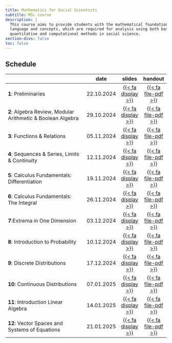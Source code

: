 ```yaml
---
title: Mathematics for Social Scientists
subtitle: MSc course 
description: |
  This course aims to provide students with the mathematical foundations, with respect to both
  language and concepts, which are required for analysis using both basic and advanced
  quantitative and computational methods in social science.
section-divs: false
toc: false
---
```




## Schedule

|                                                    | date       |slides |  handout  | 
|----------------------------------------------------|------------|:------:|:------:|
| **1**: Preliminaries | 22.10.2024 | [{{< fa display >}}](https://termehs.github.io/mathss01-prel)  |  [{{< fa file-pdf >}}](material/01-prel-ho.pdf)  | |
| **2**: Algebra Review, Modular Arithmetic & Boolean Algebra| 29.10.2024 | [{{< fa display >}}](https://termehs.github.io/mathss02-algebra)  |  [{{< fa file-pdf >}}](material/02-algebra-ho.pdf)  | |
| **3**: Functions & Relations| 05.11.2024 | [{{< fa display >}}](https://termehs.github.io/mathss03-functions-relations)  |  [{{< fa file-pdf >}}](material/03-functions-relations-ho.pdf)  | |
| **4**: Sequences & Series, Limits & Continuity | 12.11.2024 | [{{< fa display >}}](https://termehs.github.io/mathss04-seq-series-lim-cont)  |  [{{< fa file-pdf >}}](material/04-seq-series-lim-cont-ho.pdf)  | |
| **5**: Calculus Fundamentals: Differentiation| 19.11.2024 | [{{< fa display >}}](https://termehs.github.io/mathss05-calc-fund)  |  [{{< fa file-pdf >}}](material/05-calc-fund-ho.pdf)  | |
| **6**: Calculus Fundamentals: The Integral| 26.11.2024 | [{{< fa display >}}](https://termehs.github.io/mathss06-the-integral)  |  [{{< fa file-pdf >}}](material/06-the-integral-ho.pdf)  | |
| **7**:Extrema in One Dimension| 03.12.2024 | [{{< fa display >}}](https://termehs.github.io/mathss07-extrema)  |  [{{< fa file-pdf >}}](material/07-extrema-ho.pdf)  | |
| **8**: Introduction to Probability| 10.12.2024 | [{{< fa display >}}](https://termehs.github.io/mathss08-prob-intro)  |  [{{< fa file-pdf >}}](material/08-prob-intro-ho.pdf)  | |
| **9**: Discrete Distributions| 17.12.2024 | [{{< fa display >}}](https://termehs.github.io/mathss09-discrete-dists)  |  [{{< fa file-pdf >}}](material/09-discrete-dists-ho.pdf)  | |
| **10**: Continuous Distributions| 07.01.2025 | [{{< fa display >}}](https://termehs.github.io/mathss10-cont-dists)  |  [{{< fa file-pdf >}}](material/10-cont-dists-ho.pdf)  | |
| **11**: Introduction Linear Algebra| 14.01.2025 | [{{< fa display >}}](https://termehs.github.io/mathss11-intro-lin-alg)  |  [{{< fa file-pdf >}}](material/11-intro-lin-alg-ho.pdf)  | |
| **12**: Vector Spaces and Systems of Equations| 21.01.2025 | [{{< fa display >}}](https://termehs.github.io/mathss12-vec-space-soe)  |  [{{< fa file-pdf >}}](material/12-vec-space-soe-ho.pdf)  | |
